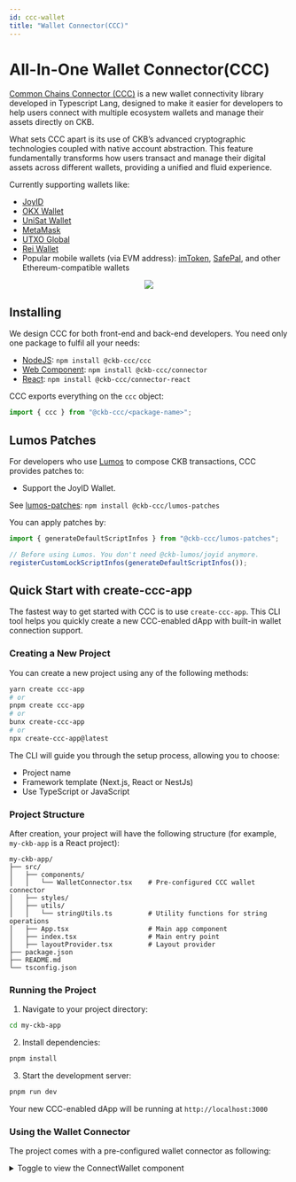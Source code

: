 ```yaml
---
id: ccc-wallet
title: "Wallet Connector(CCC)"
---
```


# All-In-One Wallet Connector(CCC)

[Common Chains Connector (CCC)](https://github.com/ckb-devrel/ccc) is a new wallet connectivity library developed in Typescript Lang, designed to make it easier for developers to help users connect with multiple ecosystem wallets and manage their assets directly on CKB.

What sets CCC apart is its use of CKB’s advanced cryptographic technologies coupled with native account abstraction. This feature fundamentally transforms how users transact and manage their digital assets across different wallets, providing a unified and fluid experience.

Currently supporting wallets like:

- [JoyID](https://joy.id/)
- [OKX Wallet](https://www.okx.com/web3)
- [UniSat Wallet](https://link3.to/unisat)
- [MetaMask](https://metamask.io/)
- [UTXO Global](https://utxo.global)
- [Rei Wallet](https://reiwallet.io/#home)
- Popular mobile wallets (via EVM address): [imToken](https://token.im/), [SafePal](https://www.safepal.com/), and other Ethereum-compatible wallets

<p align="center">
  <a href="https://app.ckbccc.com/">
    <img src="/img/wallet/ccc-preview.png" />
  </a>
</p>

## Installing

We design CCC for both front-end and back-end developers. You need only one package to fulfil all your needs:

- [NodeJS](https://www.npmjs.com/package/@ckb-ccc/ccc): `npm install @ckb-ccc/ccc`
- [Web Component](https://www.npmjs.com/package/@ckb-ccc/connector): `npm install @ckb-ccc/connector`
- [React](https://www.npmjs.com/package/@ckb-ccc/connector-react): `npm install @ckb-ccc/connector-react`

CCC exports everything on the `ccc` object:

```typescript
import { ccc } from "@ckb-ccc/<package-name>";
```

## Lumos Patches

For developers who use [Lumos](https://github.com/ckb-js/lumos) to compose CKB transactions, CCC provides patches to:

- Support the JoyID Wallet.

See [lumos-patches](https://www.npmjs.com/package/@ckb-ccc/lumos-patches): `npm install @ckb-ccc/lumos-patches`

You can apply patches by:

```typescript
import { generateDefaultScriptInfos } from "@ckb-ccc/lumos-patches";

// Before using Lumos. You don't need @ckb-lumos/joyid anymore.
registerCustomLockScriptInfos(generateDefaultScriptInfos());
```

## Quick Start with create-ccc-app

The fastest way to get started with CCC is to use `create-ccc-app`. This CLI tool helps you quickly create a new CCC-enabled dApp with built-in wallet connection support.

### Creating a New Project

You can create a new project using any of the following methods:

```bash
yarn create ccc-app
# or
pnpm create ccc-app
# or
bunx create-ccc-app
# or
npx create-ccc-app@latest
```

The CLI will guide you through the setup process, allowing you to choose:

- Project name
- Framework template (Next.js, React or NestJs)
- Use TypeScript or JavaScript

### Project Structure

After creation, your project will have the following structure (for example, `my-ckb-app` is a React project):

```
my-ckb-app/
├── src/
│   ├── components/
│   │   └── WalletConnector.tsx    # Pre-configured CCC wallet connector
│   ├── styles/
│   ├── utils/
│   │   └── stringUtils.ts         # Utility functions for string operations
│   ├── App.tsx                    # Main app component
│   ├── index.tsx                  # Main entry point
│   ├── layoutProvider.tsx         # Layout provider
├── package.json
├── README.md
└── tsconfig.json
```

### Running the Project

1. Navigate to your project directory:

```bash
cd my-ckb-app
```

2. Install dependencies:

```bash
pnpm install
```

3. Start the development server:

```bash
pnpm run dev
```

Your new CCC-enabled dApp will be running at `http://localhost:3000`

### Using the Wallet Connector

The project comes with a pre-configured wallet connector as following:

<details>
  <summary>Toggle to view the ConnectWallet component</summary>
```typescript
/* eslint-disable*/
import React, { useEffect, useState } from "react";
import { ccc } from "@ckb-ccc/connector-react";
import { truncateAddress } from "../utils/stringUtils";

const ConnectWallet: React.FC = () => {
const { open, wallet } = ccc.useCcc();
const [balance, setBalance] = useState<string>("");
const [address, setAddress] = useState<string>("");
const signer = ccc.useSigner();

    useEffect(() => {
        if (!signer) {
            return;
          }

          (async () => {
            const addr = await signer.getRecommendedAddress();
            setAddress(addr);
          })();

          (async () => {
            const capacity = await signer.getBalance();
            setBalance(ccc.fixedPointToString(capacity));
          })();

        return () => {

        };
    }, [signer]);

    const renderConnectWalletBtn = () => {
        return <div className="cursor-pointer rounded-full border border-solid border-transparent transition-colors flex items-center justify-center bg-foreground text-background gap-2 hover:bg-[#383838] dark:hover:bg-[#ccc] text-sm sm:text-base font-bold h-10 sm:h-12 px-4 sm:px-5"
            onClick={open} >
            Connect Wallet
        </div>
    }

    const renderConnectedWalletInfo = () => {
        return <div className="cursor-pointer rounded-full border border-solid border-transparent transition-colors flex items-center justify-center bg-foreground text-background gap-2 hover:bg-[#383838] dark:hover:bg-[#ccc] text-sm sm:text-base h-10 sm:h-12 px-4 sm:px-5"
        onClick={open} >
            <div className="rounded-full mr-2">
          {wallet && <img src={wallet.icon} alt="avatar" className="w-6 h-6" />}
        </div>
        <div>
          <h2 className="text-sm font-semibold">
            {balance} CKB
          </h2>
          <p className="text-xs flex items-center gap-2">
            {truncateAddress(address, 10, 6)}
          </p>
        </div>
    </div>
    }

    return (
        <div className="flex">
            {wallet ? renderConnectedWalletInfo() : renderConnectWalletBtn()}
        </div>
    );

};

export default ConnectWallet;
```
</details>

Here's how to use it:

```tsx
import React from "react";
import ConnectWallet from "@/src/components/ConnectWallet";

function App() {
  return <ConnectWallet />;
}
```

### Customizing the Wallet Connection

You can customize which wallets to support by modifying the connector configuration. Here's an example:

```typescript
import React from "react";
import { ccc } from "@ckb-ccc/connector-react";
import { CSSProperties } from "react";

export function LayoutProvider({ children }: { children: React.ReactNode }) {
  const defaultClient = React.useMemo(() => {
    return process.env.REACT_APP_IS_MAINNET === "true"
      ? new ccc.ClientPublicMainnet()
      : new ccc.ClientPublicTestnet();
  }, []);

  return (
    <ccc.Provider
      connectorProps={{
        style: {
          "--background": "#232323",
          "--divider": "rgba(255, 255, 255, 0.1)",
          "--btn-primary": "#2D2F2F",
          "--btn-primary-hover": "#515151",
          "--btn-secondary": "#2D2F2F",
          "--btn-secondary-hover": "#515151",
          "--icon-primary": "#FFFFFF",
          "--icon-secondary": "rgba(255, 255, 255, 0.6)",
          color: "#ffffff",
          "--tip-color": "#666",
        } as CSSProperties,
      }}
      defaultClient={defaultClient}
      clientOptions={[
        {
          name: "CKB Testnet",
          client: new ccc.ClientPublicTestnet(),
        },
        {
          name: "CKB Mainnet",
          client: new ccc.ClientPublicMainnet(),
        },
      ]}
    >
      {children}
    </ccc.Provider>
  );
}
```

## Examples

### CCC demo

- online preview: [https://app.ckbccc.com/](https://app.ckbccc.com/)
- source code: [https://github.com/ckb-devrel/ccc/tree/master/packages/demo](https://github.com/ckb-devrel/ccc/tree/master/packages/demo)

### NervosDAO

- online preview: [https://www.nervdao.com/](https://www.nervdao.com/)
- source code: [https://github.com/ckb-devrel/nervdao](https://github.com/ckb-devrel/nervdao)
